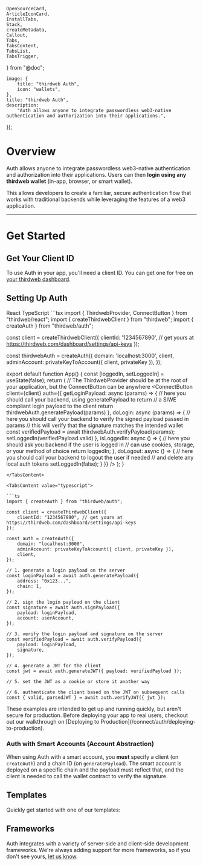 	OpenSourceCard,
	ArticleIconCard,
	InstallTabs,
	Stack,
	createMetadata,
	Callout,
	Tabs,
	TabsContent,
	TabsList,
	TabsTrigger,
} from "@doc";

	image: {
		title: "thirdweb Auth",
		icon: "wallets",
	},
	title: "thirdweb Auth",
	description:
		"Auth allows anyone to integrate passwordless web3-native authentication and authorization into their applications.",
});

# Overview

Auth allows anyone to integrate passwordless web3-native authentication and authorization into their applications. Users can then **login using any thirdweb wallet** (in-app, browser, or smart wallet).

This allows developers to create a familiar, secure authentication flow that works with traditional backends while leveraging the features of a web3 application.

---

# Get Started

<InstallTabs
	npm="npm i thirdweb"
	yarn="yarn add thirdweb"
	pnpm="pnpm i thirdweb"
	bun="bun i thirdweb"
/>

## Get Your Client ID

To use Auth in your app, you'll need a client ID. You can get one for free on [your thirdweb dashboard](https://thirdweb.com/create-api-key).

## Setting Up Auth

<Tabs defaultValue="react">

<TabsList>
	<TabsTrigger value="react">React</TabsTrigger>
	<TabsTrigger value="typescript">TypeScript</TabsTrigger>
</TabsList>

<TabsContent value="react">
```tsx
import { ThirdwebProvider, ConnectButton } from "thirdweb/react";
import { createThirdwebClient } from "thirdweb";
import { createAuth } from "thirdweb/auth";

const client = createThirdwebClient({
clientId: '1234567890', // get yours at https://thirdweb.com/dashboard/settings/api-keys
});

const thirdwebAuth = createAuth({
domain: 'localhost:3000',
client,
adminAccount: privateKeyToAccount({ client, privateKey }),
});

export default function App() {
	const [loggedIn, setLoggedIn] = useState(false);
	return (
		// The ThirdwebProvider should be at the root of your application, but the ConnectButton can be anywhere
		<ThirdwebProvider>
			<ConnectButton
				client={client}
				auth={{
					getLoginPayload: async (params) => {
						// here you should call your backend, using generatePayload to return 
						// a SIWE compliant login payload to the client
						return thirdwebAuth.generatePayload(params)
					},
					doLogin: async (params) => {
             					// here you should call your backend to verify the signed payload passed in params
						// this will verify that the signature matches the intended wallet
						const verifiedPayload = await thirdwebAuth.verifyPayload(params); 						
						setLoggedIn(verifiedPayload.valid)
					},
					isLoggedIn: async () => {
						// here you should ask you backend if the user is logged in
						// can use cookies, storage, or your method of choice
						return loggedIn;
					},
					doLogout: async () => {
						// here you should call your backend to logout the user if needed
						// and delete any local auth tokens
						setLoggedIn(false);
					}
				}}
			/>
		</ThirdwebProvider>
	);
}
```
</TabsContent>

<TabsContent value="typescript">

```ts
import { createAuth } from "thirdweb/auth";

const client = createThirdwebClient({
	clientId: "1234567890", // get yours at https://thirdweb.com/dashboard/settings/api-keys
});

const auth = createAuth({
	domain: "localhost:3000",
	adminAccount: privateKeyToAccount({ client, privateKey }),
	client,
});

// 1. generate a login payload on the server
const loginPayload = await auth.generatePayload({
	address: "0x123...",
	chain: 1,
});

// 2. sign the login payload on the client
const signature = await auth.signPayload({
	payload: loginPayload,
	account: userAccount,
});

// 3. verify the login payload and signature on the server
const verifiedPayload = await auth.verifyPayload({
	payload: loginPayload,
	signature,
});

// 4. generate a JWT for the client
const jwt = await auth.generateJWT({ payload: verifiedPayload });

// 5. set the JWT as a cookie or store it another way

// 6. authenticate the client based on the JWT on subsequent calls
const { valid, parsedJWT } = await auth.verifyJWT({ jwt });
```

</TabsContent>

<Callout variant="warning" title="Deploying to Production">
	These examples are intended to get up and running quickly, but aren't secure
	for production. Before deploying your app to real users, checkout out our
	walkthrough on [Deploying to
	Production](/connect/auth/deploying-to-production).
</Callout>

### Auth with Smart Accounts (Account Abstraction)

When using Auth with a smart account, you **must** specify a client (on `createAuth`) and a chain ID (on `generatePayload`). The smart account is deployed on a specific chain and the payload must reflect that, and the client is needed to call the wallet contract to verify the signature.

</Tabs>

## Templates

Quickly get started with one of our templates:

<OpenSourceCard
	title="Auth + Next.js"
	href="https://github.com/thirdweb-example/thirdweb-auth-next"
	description="A working example of Auth + Next.js"
/>

<OpenSourceCard
	title="Auth + Express"
	href="https://github.com/thirdweb-example/thirdweb-auth-express"
	description="A working example of a React + Express app using Auth"
/>

## Frameworks

Auth integrates with a variety of server-side and client-side development frameworks. We&apos;re always adding support for more frameworks, so if you don&apos;t see yours, [let us know](https://thirdweb.com/contact-us).

<Stack>

<ArticleIconCard
	title="Next.js"
	href="/connect/auth/frameworks/next"
	description="Integrate Auth in Next.js applications."
	image={next}
/>

<ArticleIconCard
	title="React + Express"
	href="/connect/auth/frameworks/react-express"
	description="Integrate Auth in React applications using Vite and Express."
	image={react}
/>

</Stack>
